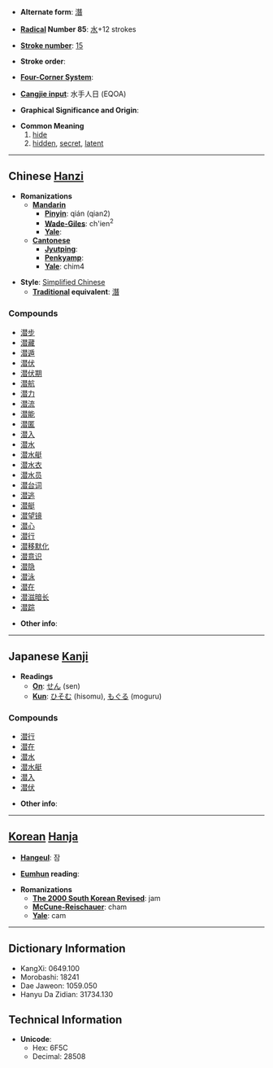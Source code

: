 * '''Alternate form''': [[潛]]

* '''[[Wiktionary:Chinese radical index| Radical]] Number 85''': [[Wiktionary:Chinese radical index 水|水]]+12 strokes

* '''[[Wiktionary:Chinese total strokes index|Stroke number]]''': [[Wiktionary:Chinese total strokes index 15|15]]

* '''Stroke order''': 

* '''[[Wiktionary:Chinese four corner index|Four-Corner System]]''': 

* '''[[Wiktionary:Chinese Cangjie index|Cangjie input]]''': 水手人日 (EQOA)

* '''Graphical Significance and Origin''': 

* '''Common Meaning'''
*# [[hide]]
*# [[hidden]], [[secret]], [[latent]]


----

== Chinese [[Hanzi]] ==

* '''Romanizations'''
** '''[[Mandarin]]'''
*** '''[[Pinyin]]''': qián (qian2)
*** '''[[Wade-Giles]]''': ch'ien<sup>2</sup>
*** '''[[Yale]]''': 
** '''[[Cantonese]]'''
*** '''[[Jyutping]]''':
*** '''[[Penkyamp]]''': 
*** '''[[Yale]]''': chim4

* '''Style''': [[Simplified Chinese]] 
** '''[[Traditional Chinese|Traditional]] equivalent''': [[潛]]

===Compounds===
*[[潜步]]
*[[潜藏]]
*[[潜遁]]
*[[潜伏]]
*[[潜伏期]]
*[[潜航]]
*[[潜力]]
*[[潜流]]
*[[潜能]]
*[[潜匿]]
*[[潜入]]
*[[潜水]]
*[[潜水艇]]
*[[潜水衣]]
*[[潜水员]]
*[[潜台词]]
*[[潜逃]]
*[[潜艇]]
*[[潜望镜]]
*[[潜心]]
*[[潜行]]
*[[潜移默化]]
*[[潜意识]]
*[[潜隐]]
*[[潜泳]]
*[[潜在]]
*[[潜滋暗长]]
*[[潜踪]]

* '''Other info''': 

----

== Japanese [[Kanji]] ==

* '''Readings'''
** '''[[On]]''': [[せん]] (sen)
** '''[[Kun]]''': [[ひそむ]] (hisomu), [[もぐる]] (moguru)

===Compounds===
*[[潜行]]
*[[潜在]]
*[[潜水]]
*[[潜水艇]]
*[[潜入]]
*[[潜伏]]

* '''Other info''':  

----

== [[Korean]] [[Hanja]] ==

* '''[[Hangeul]]''': 잠

* '''[[Eumhun]] reading''': 

* '''Romanizations'''
** '''[[The 2000 South Korean Revised Romanization|The 2000 South Korean Revised]]''': jam
** '''[[McCune-Reischauer]]''': cham
** '''[[Yale]]''': cam

----

== Dictionary Information ==

* KangXi: 0649.100
* Morobashi: 18241
* Dae Jaweon: 1059.050
* Hanyu Da Zidian: 31734.130

== Technical Information ==

* '''Unicode''':
** Hex: 6F5C
** Decimal: 28508